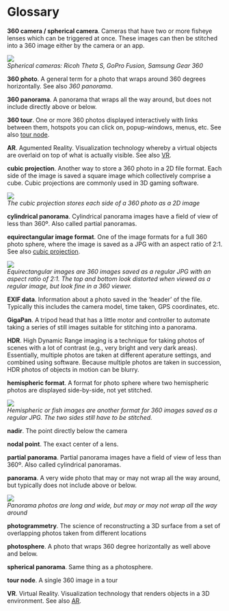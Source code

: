 # Glossary

**360 camera / spherical camera**. Cameras that have two or more fisheye lenses which can be triggered at once. These images can then be stitched into a 360 image either by the camera or an app. 

<div class="indented2">
![](images/thetas_fusion_gear360_436x230.jpg)  
*Spherical cameras: Ricoh Theta S, GoPro Fusion, Samsung Gear 360*
</div>

**360 photo**. A general term for a photo that wraps around 360 degrees horizontally. See also *360 panorama*.

**360 panorama**. A panorama that wraps all the way around, but does not include directly above or below.

**360 tour**. One or more 360 photos displayed interactively with links between them, hotspots you can click on, popup-windows, menus, etc. See also [tour node](#tournode).

<span id="ar">**AR**</span>. Agumented Reality. Visualization technology whereby a virtual objects are overlaid on top of what is actually visible. See also [VR](#vr).

**cubic projection**. <span id="cubic"></span>Another way to store a 360 photo in a 2D file format. Each side of the image is saved a square image which collectively comprise a cube. Cubic projections are commonly used in 3D gaming software.

<div class="indented2">
![](images/eucalyptus_cubic_600x448.jpg)  
*The cubic projection stores each side of a 360 photo as a 2D image*
</div>

**cylindrical panorama**. Cylindrical panorama images have a field of view of less than 360º. Also called  partial panoramas. 

**equirectangular image format**. One of the image formats for a full 360 photo sphere, where the image is saved as a JPG with an aspect ratio of 2:1. See also [cubic projection](#cubic).

<div class="indented2">
![](images/eucalyptus_equirectangular_460x230.jpg)  
*Equirectangular images are 360 images saved as a regular JPG with an aspect ratio of 2:1. The top and bottom look distorted when viewed as a regular image, but look fine in a 360 viewer.*
</div>

**EXIF data**. Information about a photo saved in the 'header' of the file. Typically this includes the camera model, time taken, GPS coordinates, etc.

**GigaPan**. A tripod head that has a little motor and controller to automate taking a series of still images suitable for stitching into a panorama.

**HDR**. <span id="hdr"></span> High Dynamic Range imaging is a technique for taking photos of scenes with a lot of contrast (e.g., very bright and very dark areas). Essentially, multiple photos are taken at different aperature settings, and combined using software. Because multiple photos are taken in succession, HDR photos of objects in motion can be blurry.

**hemispheric format**. A format for photo sphere where two hemispheric photos are displayed side-by-side, not yet stitched.

<div class="indented2">
![](images/kearney_fisheye_460x230.jpg)  
*Hemispheric or fish images are another format for 360 images saved as a regular JPG. The two sides still have to be stitched.*
</div>

**nadir**. The point directly below the camera

**nodal point**. The exact center of a lens.

**partial panorama**. Partial panorama images have a field of view of less than 360º. Also called cylindrical panoramas. 

**panorama**. A very wide photo that may or may not wrap all the way around, but typically does not include above or below.

<div class="indented2">
![](images/chobe_pano_600x216.jpg)  
*Panorama photos are long and wide, but may or may not wrap all the way around*
</div>

**photogrammetry**. The science of reconstructing a 3D surface from a set of overlapping photos taken from different locations

**photosphere**. A photo that wraps 360 degree horizontally as well above and below.

**spherical panorama**. Same thing as a photosphere. 

**tour node**. <span id="tournode"></span>A single 360 image in a tour

<span id="vr">**VR**</span>. Virtual Reality. Visualization technology that renders objects in a 3D environment. See also [AR](#ar).